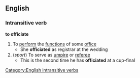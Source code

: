 ==English==
===Intransitive verb===
'''to officiate'''
#To [[perform]] the [[function]]s of some [[office]]
#* She '''officiated''' as registrar at the wedding
#(''sport'') To serve as [[umpire]] or [[referee]]
#* This is the second time he has '''officiated''' at a cup-final
[[Category:English intransitive verbs]]